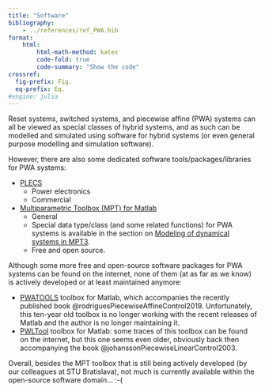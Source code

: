 ```yaml
---
title: "Software"
bibliography: 
    - ../references/ref_PWA.bib
format:
    html:
        html-math-method: katex
        code-fold: true
        code-summary: "Show the code"
crossref:
  fig-prefix: Fig. 
  eq-prefix: Eq.
#engine: julia
---
```


Reset systems, switched systems, and piecewise affine (PWA) systems can all be viewed as special classes of hybrid systems, and as such can be modelled and simulated using software for hybrid systems (or even general purpose modelling and simulation software).

However, there are also some dedicated software tools/packages/libraries for PWA systems:

- [PLECS](https://www.plexim.com/products/plecs)
    - Power electronics
    - Commercial
- [Multiparametric Toolbox (MPT) for Matlab](https://www.mpt3.org)
    - General
    - Special data type/class (and some related functions) for PWA systems is available in the section on [Modeling of dynamical systems in MPT3](https://www.mpt3.org/UI/Systems).
    - Free and open source.

Although some more free and open-source software packages for PWA systems can be found on the internet, none of them (at as far as we know) is actively developed or at least maintained anymore:   

- [PWATOOLS](https://github.com/bsamadi/PWATOOLS) toolbox for Matlab, which accompanies the recently published book @rodriguesPiecewiseAffineControl2019. Unfortunately, this ten-year old toolbox is no longer working with the recent releases of Matlab and the author is no longer maintaining it.
- [PWLTool](https://portal.research.lu.se/en/publications/pwltool-a-matlab-toolbox-for-piecewise-linear-system) toolbox for Matlab: some traces of this toolbox can be found on the internet, but this one seems even older, obviously back then accompanying the book @johanssonPiecewiseLinearControl2003.

Overall, besides the MPT toolbox that is still being actively developed (by our colleagues at STU Bratislava), not much is currently available within the open-source software domain... :-(

